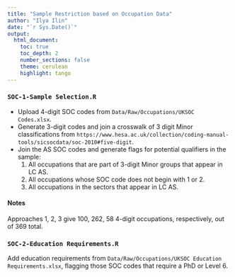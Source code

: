 ```yaml
---
title: "Sample Restriction based on Occupation Data"
author: "Ilya Ilin"
date: "`r Sys.Date()`"
output: 
  html_document:
    toc: true
    toc_depth: 2
    number_sections: false
    theme: cerulean
    highlight: tango
---
```



### `SOC-1-Sample Selection.R`

- Upload 4-digit SOC codes from `Data/Raw/Occupations/UKSOC Codes.xlsx`.
- Generate 3-digit codes and join a crosswalk of 3 digit Minor classifications from `https://www.hesa.ac.uk/collection/coding-manual-tools/sicsocdata/soc-2010#five-digit`.
- Join the AS SOC codes and generate flags for potential qualifiers in the sample:
  1. All occupations that are part of 3-digit Minor groups that appear in LC AS.
  2. All occupations whose SOC code does not begin with 1 or 2.
  3. All occupations in the sectors that appear in LC AS.
  
#### Notes

Approaches 1, 2, 3 give 100, 262, 58 4-digit occupations, respectively, out of 369 total.

### `SOC-2-Education Requirements.R`

Add education requirements from `Data/Raw/Occupations/UKSOC Education Requirements.xlsx`, flagging those SOC codes that require a PhD or Level 6.

